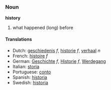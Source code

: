 ===Noun===
'''history'''

# what happened (long) before

====Translations====
*Dutch: [[geschiedenis]] ''f'', [[historie]] ''f'', [[verhaal]] ''n''
*French: [[histoire]] ''f''
*German: [[Geschichte]] ''f'', [[Historie]] ''f'', [[Werdegang]]
*Italian: [[storia]]
*Portuguese: [[conto]]
*Spanish: [[historia]]
*Swedish: [[historia]]